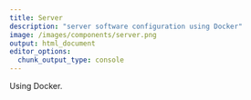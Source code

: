 ```yaml
---
title: Server
description: "server software configuration using Docker"
image: /images/components/server.png
output: html_document
editor_options: 
  chunk_output_type: console
---
```


Using Docker.

